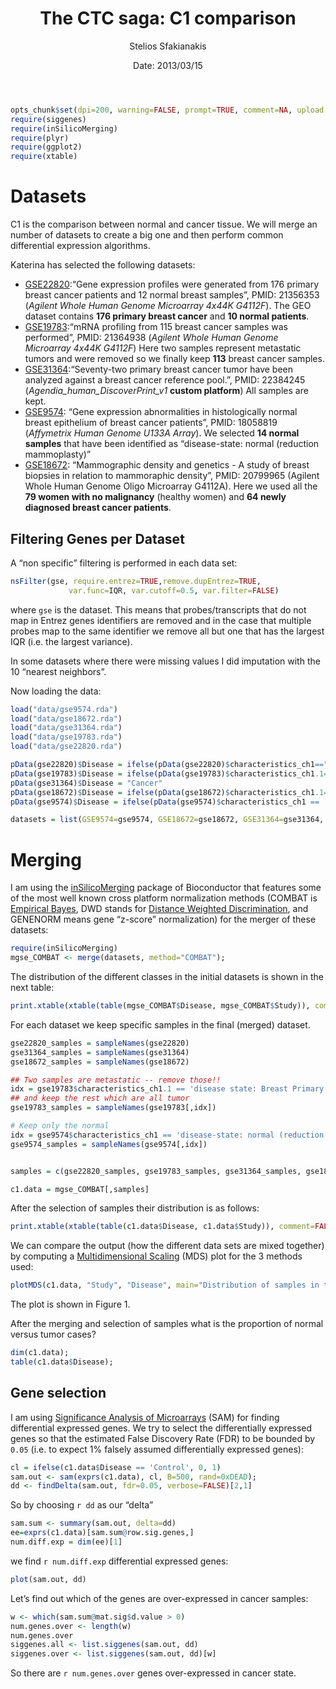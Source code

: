 % The CTC saga: C1 comparison
% Stelios Sfakianakis
% Date: 2013/03/15


```r
opts_chunk$set(dpi=200, warning=FALSE, prompt=TRUE, comment=NA, upload.fun=imgur_upload)
require(siggenes)
require(inSilicoMerging)
require(plyr)
require(ggplot2)
require(xtable)
```

# Datasets
C1 is the comparison between normal and cancer tissue. We will merge an number of datasets to create a big one and then perform common differential expression algorithms.

Katerina has selected the following datasets:

- [GSE22820](http://www.ncbi.nlm.nih.gov/geo/query/acc.cgi?acc=GSE22820):“Gene expression profiles were generated from 176 primary breast cancer patients and 12 normal breast samples”, PMID: 21356353 (*Agilent Whole Human Genome Microarray 4x44K G4112F*). The GEO dataset contains **176 primary breast cancer** and **10 normal patients**.
- [GSE19783](http://www.ncbi.nlm.nih.gov/geo/query/acc.cgi?acc=GSE19783):“mRNA profiling from 115 breast cancer samples was performed”, PMID: 21364938 (*Agilent Whole Human Genome Microarray 4x44K G4112F*) Here two samples represent metastatic tumors and were removed so we finally keep **113** breast cancer samples.
- [GSE31364](http://www.ncbi.nlm.nih.gov/geo/query/acc.cgi?acc=GSE31364):“Seventy-two primary breast cancer tumor have been analyzed against a breast cancer reference pool.”, PMID: 22384245 (*Agendia_human_DiscoverPrint_v1* **custom platform**) All samples are kept.
- [GSE9574](http://www.ncbi.nlm.nih.gov/geo/query/acc.cgi?acc=GSE9574): "Gene expression abnormalities in histologically normal breast epithelium of breast cancer patients", PMID: 18058819 (*Affymetrix Human Genome U133A Array*). We selected **14 normal samples** that have been identified as "disease-state: normal (reduction mammoplasty)"
- [GSE18672](http://www.ncbi.nlm.nih.gov/geo/query/acc.cgi?acc=GSE18672): "Mammographic density and genetics - A study of breast biopsies in relation to mammoraphic density", PMID: 20799965 (Agilent Whole Human Genome Oligo Microarray G4112A). Here we used all the **79 women with no malignancy** (healthy women) and **64 newly diagnosed breast cancer patients**.

## Filtering Genes per Dataset

A "non specific" filtering is performed in each data set:

```r
nsFilter(gse, require.entrez=TRUE,remove.dupEntrez=TRUE,
             var.func=IQR, var.cutoff=0.5, var.filter=FALSE)

```

where `gse` is the dataset. This means that probes/transcripts that do not map in Entrez genes identifiers are removed and in the case that multiple probes map to the same identifier we remove all but one that has the largest IQR (i.e. the largest variance).

In some datasets where there were missing values I did imputation with the 10 "nearest neighbors". 

Now loading the data:

```r
load("data/gse9574.rda")
load("data/gse18672.rda")
load("data/gse31364.rda")
load("data/gse19783.rda")
load("data/gse22820.rda")

pData(gse22820)$Disease = ifelse(pData(gse22820)$characteristics_ch1=="disease state: normal breast tissue", "Control", "Cancer")
pData(gse19783)$Disease = ifelse(pData(gse19783)$characteristics_ch1.1=="disease state: Breast Primary Tumor", "Cancer", "Control")
pData(gse31364)$Disease = "Cancer"
pData(gse18672)$Disease = ifelse(pData(gse18672)$characteristics_ch1.1=="clinical characteristic/disease status: breast tumor", "Cancer","Control")
pData(gse9574)$Disease = ifelse(pData(gse9574)$characteristics_ch1 == 'disease-state: normal (reduction mammoplasty)', "Control", "Cancer")

datasets = list(GSE9574=gse9574, GSE18672=gse18672, GSE31364=gse31364, GSE19783=gse19783, GSE22820=gse22820)
```

# Merging

I am using the [inSilicoMerging](http://www.bioconductor.org/packages/2.11/bioc/html/inSilicoMerging.html) package of Bioconductor that features some of the most well known cross platform normalization methods (COMBAT is [Empirical Bayes](http://biostatistics.oxfordjournals.org/content/8/1/118.abstract), DWD stands for [Distance Weighted Discrimination](http://bioinformatics.oxfordjournals.org/content/20/1/105.short), and  GENENORM means gene "z-score" normalization) for the merger of these datasets:

```r
require(inSilicoMerging)
mgse_COMBAT <- merge(datasets, method="COMBAT");
```

The distribution of the different classes in the initial datasets is shown in the next 
table:

```r
print.xtable(xtable(table(mgse_COMBAT$Disease, mgse_COMBAT$Study)), comment=FALSE)
```

For each dataset we keep specific samples in the final (merged) dataset.

```r
gse22820_samples = sampleNames(gse22820)
gse31364_samples = sampleNames(gse31364)
gse18672_samples = sampleNames(gse18672)

## Two samples are metastatic -- remove those!!
idx = gse19783$characteristics_ch1.1 == 'disease state: Breast Primary Tumor'
## and keep the rest which are all tumor
gse19783_samples = sampleNames(gse19783[,idx])

# Keep only the normal
idx = gse9574$characteristics_ch1 == 'disease-state: normal (reduction mammoplasty)'
gse9574_samples = sampleNames(gse9574[,idx])


samples = c(gse22820_samples, gse19783_samples, gse31364_samples, gse18672_samples, gse9574_samples)

c1.data = mgse_COMBAT[,samples]
```

After the selection of samples their distribution is as follows:

```r
print.xtable(xtable(table(c1.data$Disease, c1.data$Study)), comment=FALSE)
```

We can compare the output (how the different data sets are mixed together) by computing a [Multidimensional Scaling](http://en.wikipedia.org/wiki/Multidimensional_scaling) (MDS) plot for the 3 methods used:

```r
plotMDS(c1.data, "Study", "Disease", main="Distribution of samples in the merged datasets")
```

The plot is shown in Figure 1. 

After the merging and selection of samples what is the proportion of normal versus tumor cases?

```r
dim(c1.data);
table(c1.data$Disease);
```

## Gene selection

I am using [Significance Analysis of Microarrays](http://www-stat.stanford.edu/~tibs/SAM/) (SAM) for finding differential expressed genes. We try to select the differentially expressed genes so that the estimated False Discovery Rate (FDR) to be bounded by `0.05` (i.e. to expect 1% falsely assumed differentially expressed genes): 

```r
cl = ifelse(c1.data$Disease == 'Control', 0, 1)
sam.out <- sam(exprs(c1.data), cl, B=500, rand=0xDEAD);
dd <- findDelta(sam.out, fdr=0.05, verbose=FALSE)[2,1]
```

So by choosing `r dd` as our "delta" 
```r
sam.sum <- summary(sam.out, delta=dd)
ee=exprs(c1.data)[sam.sum@row.sig.genes,]
num.diff.exp = dim(ee)[1]
```
we find `r num.diff.exp` differential expressed genes:

```r
plot(sam.out, dd)
```

Let's find out which of the genes are over-expressed in cancer samples:

```r
w <- which(sam.sum@mat.sig$d.value > 0)
num.genes.over <- length(w)
num.genes.over
siggenes.all <- list.siggenes(sam.out, dd)
siggenes.over <- list.siggenes(sam.out, dd)[w]
```

So there are `r num.genes.over` genes over-expressed in cancer state.


[^1]: Wirapati, P.; Sotiriou, C.; Kunkel, S.; Farmer, P.; Pradervand, S.; Haibe-Kains, B.; Desmedt, C.; Ignatiadis, M.; Sengstag, T.; Schütz, F.; Goldstein, D. R.; Piccart, M. & Delorenzi, M. (2008), 'Meta-analysis of gene expression profiles in breast cancer: toward a unified understanding of breast cancer subtyping and prognosis signatures', Breast Cancer Res 10 (4) .

